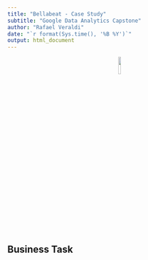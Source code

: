 ```yaml
---
title: "Bellabeat - Case Study"
subtitle: "Google Data Analytics Capstone"
author: "Rafael Veraldi"
date: "`r format(Sys.time(), '%B %Y')`"
output: html_document
---
```


<p align="center">
![](./img/bellabeat-logo.png){width=10%}
</p>

## Business Task
